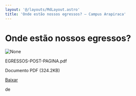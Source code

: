 ```yaml
---
layout: '@/layouts/MdLayout.astro'
title: 'Onde estão nossos egressos? — Campus Arapiraca'
---
```




Onde estão nossos egressos?
===========================









<Image src="https://arapiraca.ufal.br/graduacao/ciencia-da-computacao/discentes/egressos/em-que-estao-trabalhando.pdf/%2b%2bplone%2b%2bufalprofile/imgs/file-icon.png" alt="None" inferSize />

 EGRESSOS-POST-PAGINA.pdf  

 Documento PDF
 (324.2KB)
 

[Baixar](%40%40download/file/EGRESSOS-POST-PAGINA.pdf)























 de 












